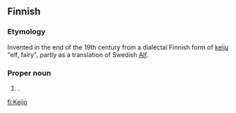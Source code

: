 ==Finnish==

===Etymology===
Invented in the end of the 19th century from a dialectal Finnish form of [[keiju]] "elf, fairy", partly as a translation of Swedish [[Alf]].

===Proper noun===
{{fi-noun|Keijo|type=valo|proper=true}}

# {{given name|male|lang=fi}}.

[[fi:Keijo]]